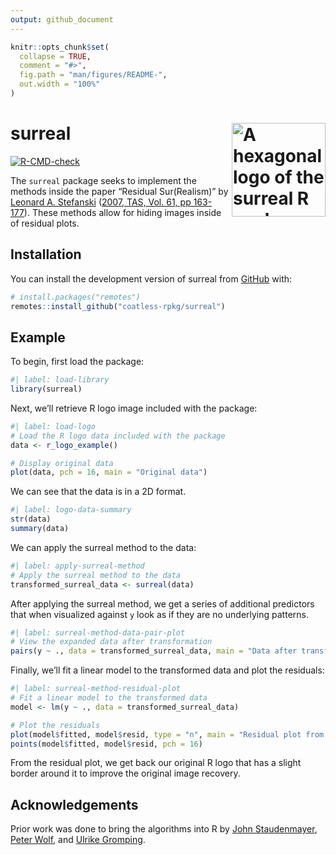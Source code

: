 ```yaml
---
output: github_document
---
```


<!-- README.md is generated from README.Rmd. Please edit that file -->

```r
knitr::opts_chunk$set(
  collapse = TRUE,
  comment = "#>",
  fig.path = "man/figures/README-",
  out.width = "100%"
)
```

# surreal <img src="man/figures/logo-surreal.png" align ="right" alt="A hexagonal logo of the surreal R package that shows a series of points with varying sizes" width ="150"/>

<!-- badges: start -->
[![R-CMD-check](https://github.com/coatless-rpkg/surreal/actions/workflows/R-CMD-check.yaml/badge.svg)](https://github.com/coatless-rpkg/surreal/actions/workflows/R-CMD-check.yaml)
<!-- badges: end -->

The `surreal` package seeks to implement the methods inside the paper "Residual Sur(Realism)" 
by [Leonard A. Stefanski](https://www4.stat.ncsu.edu/~stefansk/) ([2007, TAS, Vol. 61, pp 163-177](https://www.tandfonline.com/doi/abs/10.1198/000313007X190079)). These
methods allow for hiding images inside of residual plots.

## Installation

You can install the development version of surreal from [GitHub](https://github.com/) with:

``` r
# install.packages("remotes")
remotes::install_github("coatless-rpkg/surreal")
```

## Example

To begin, first load the package:

```r
#| label: load-library
library(surreal)
```

Next, we'll retrieve R logo image included with the package:

```r
#| label: load-logo
# Load the R logo data included with the package
data <- r_logo_example()

# Display original data
plot(data, pch = 16, main = "Original data")
```

We can see that the data is in a 2D format. 

```r
#| label: logo-data-summary
str(data)
summary(data)
```

We can apply the surreal method to the data:

```r
#| label: apply-surreal-method
# Apply the surreal method to the data
transformed_surreal_data <- surreal(data)
```

After applying the surreal method, we get a series of additional predictors
that when visualized against `y` look as if they are no underlying patterns.

```r
#| label: surreal-method-data-pair-plot
# View the expanded data after transformation
pairs(y ~ ., data = transformed_surreal_data, main = "Data after transformation")
```

Finally, we'll fit a linear model to the transformed data and plot the residuals:

```r
#| label: surreal-method-residual-plot
# Fit a linear model to the transformed data
model <- lm(y ~ ., data = transformed_surreal_data)

# Plot the residuals
plot(model$fitted, model$resid, type = "n", main = "Residual plot from transformed data")
points(model$fitted, model$resid, pch = 16)
```

From the residual plot, we get back our original R logo that has a slight
border around it to improve the original image recovery.

## Acknowledgements

Prior work was done to bring the algorithms into R by [John Staudenmayer](https://www4.stat.ncsu.edu/~stefansk/NSF_Supported/Hidden_Images/000_R_Programs/John_Staudenmayer), [Peter Wolf](https://www4.stat.ncsu.edu/~stefansk/NSF_Supported/Hidden_Images/000_R_Programs/Peter_Wolf),
and [Ulrike Gromping](https://www4.stat.ncsu.edu/~stefansk/NSF_Supported/Hidden_Images/000_R_Programs/Ulrike_Gromping).
